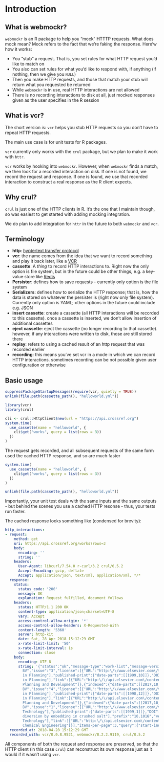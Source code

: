 # Introduction {#intro}

## What is webmockr? {#what-webmockr}

`webmockr` is an R package to help you "mock" HTTTP requests. What does mock mean? Mock refers to the fact that we're faking the response. Here'w how it works:

* You "stub" a request. That is, you set rules for what HTTP request you'd like to match on
* You also can set rules for what you'd like to respond with, if anything (if nothing, then we give you `NULL`)
* Then you make HTTP requests, and those that match your stub will return what you requested be returned
* While `webmockr` is in use, real HTTP interactions are not allowed
* There is no recording interactions to disk at all, just mocked responses given as the user specifies in the R session

## What is vcr? {#what-vcr}

The short version is: `vcr` helps you stub HTTP requests so you don't have to repeat HTTP requests.

The main use case is for unit tests for R packages.

`vcr` currently only works with the `crul` package, but we plan to make it work with `httr`.

`vcr` works by hooking into `webmockr`. However, when `webmockr` finds a match, we then look for a recorded interaction on disk. If one is not found, we record the request and response. If one is found, we use that recorded interaction to construct a real response as the R client expects.

## Why crul? {#why-crul}

`crul` is just one of the HTTP clients in R. It's the one that I maintain though, so was easiest to get started with adding mocking integration.

We do plan to add integration for `httr` in the future to both `webmockr` and `vcr`.

## Terminology {#terminology}

* **http**: [hyptertext transfer protocol](https://en.wikipedia.org/wiki/Hypertext_Transfer_Protocol)
* **vcr**: the name comes from the idea that we want to record something and play it back later, like a [VCR](https://en.wikipedia.org/wiki/Videocassette_recorder)
* **cassette**: A _thing_ to record HTTP interactions to. Right now the only option is file system, but in the future could be other things, e.g. a key-value store like [Redis](https://redis.io/)
* **Persister**: defines how to save requests - currently only option is the file system
* **Serializers**: defines how to serialize the HTTP response; that is, how the data is stored on whatever the persister is (right now only file system). Currently only option is YAML; other options in the future could include e.g. JSON
* **insert cassette**: create a cassette (all HTTP interactions will be recorded to this cassette). once a cassette is inserted, we don't allow insertion of additional cassettes
* **eject cassette**: eject the cassette (no longer recording to that cassette). however, if any interactions were written to disk, those are still stored there
* **replay**: refers to using a cached result of an http request that was recorded earlier
* **recording**: this means you've set vcr in a mode in which we can record HTTP interactions. sometimes recording can be not possible given user configuration or otherwise


## Basic usage {#basic-usage}

```r
suppressPackageStartupMessages(require(vcr, quietly = TRUE))
unlink(file.path(cassette_path(), "helloworld.yml"))
```

```r
library(vcr)
library(crul)

cli <- crul::HttpClient$new(url = "https://api.crossref.org")
system.time(
  use_cassette(name = "helloworld", {
    cli$get("works", query = list(rows = 3))
  })
)
```

The request gets recorded, and all subsequent requests of the same form used the cached HTTP response, and so are much faster

```r
system.time(
  use_cassette(name = "helloworld", {
    cli$get("works", query = list(rows = 3))
  })
)
```

```r
unlink(file.path(cassette_path(), "helloworld.yml"))
```

Importantly, your unit test deals with the same inputs and the same outputs - but behind the scenes you use a cached HTTP resonse - thus, your tests run faster.

The cached response looks something like (condensed for brevity):

```yaml
http_interactions:
- request:
    method: get
    uri: https://api.crossref.org/works?rows=3
    body:
      encoding: ''
      string: ''
    headers:
      User-Agent: libcurl/7.54.0 r-curl/3.2 crul/0.5.2
      Accept-Encoding: gzip, deflate
      Accept: application/json, text/xml, application/xml, */*
  response:
    status:
      status_code: '200'
      message: OK
      explanation: Request fulfilled, document follows
    headers:
      status: HTTP/1.1 200 OK
      content-type: application/json;charset=UTF-8
      vary: Accept
      access-control-allow-origin: '*'
      access-control-allow-headers: X-Requested-With
      content-length: '5360'
      server: http-kit
      date: Sat, 28 Apr 2018 15:12:29 GMT
      x-rate-limit-limit: '50'
      x-rate-limit-interval: 1s
      connection: close
    body:
      encoding: UTF-8
      string: '{"status":"ok","message-type":"work-list","message-version":"1.0.0","message":{"facets":{},"total-results":96454147,"items":[{"indexed":{"date-parts":[[2017,10,23]],"date-time":"2017-10-23T19:27:25Z","timestamp":1508786845330},"reference-count":0,"publisher":"Elsevier
        BV","issue":"3","license":[{"URL":"http:\/\/www.elsevier.com\/tdm\/userlicense\/1.0\/","start":{"date-parts":[[1999,10,1]],"date-time":"1999-10-01T00:00:00Z","timestamp":938736000000},"delay-in-days":0,"content-version":"tdm"}],"content-domain":{"domain":[],"crossmark-restriction":false},"short-container-title":["Progress
        in Planning"],"published-print":{"date-parts":[[1999,10]]},"DOI":"10.1016\/s0305-9006(99)00007-0","type":"journal-article","created":{"date-parts":[[2002,7,26]],"date-time":"2002-07-26T00:11:38Z","timestamp":1027642298000},"page":"vii","source":"Crossref","is-referenced-by-count":0,"title":["Editorial"],"prefix":"10.1016","volume":"52","member":"78","container-title":["Progress
        in Planning"],"link":[{"URL":"http:\/\/api.elsevier.com\/content\/article\/PII:S0305900699000070?httpAccept=text\/xml","content-type":"text\/xml","content-version":"vor","intended-application":"text-mining"},{"URL":"http:\/\/api.elsevier.com\/content\/article\/PII:S0305900699000070?httpAccept=text\/plain","content-type":"text\/plain","content-version":"vor","intended-application":"text-mining"}],"deposited":{"date-parts":[[2015,9,9]],"date-time":"2015-09-09T06:07:58Z","timestamp":1441778878000},"score":1.0,"issued":{"date-parts":[[1999,10]]},"references-count":0,"alternative-id":["S0305900699000070"],"URL":"http:\/\/dx.doi.org\/10.1016\/s0305-9006(99)00007-0","ISSN":["0305-9006"],"issn-type":[{"value":"0305-9006","type":"print"}],"subject":["Geography,
        Planning and Development"]},{"indexed":{"date-parts":[[2017,10,23]],"date-time":"2017-10-23T19:27:25Z","timestamp":1508786845347},"reference-count":0,"publisher":"Elsevier
        BV","issue":"4","license":[{"URL":"http:\/\/www.elsevier.com\/tdm\/userlicense\/1.0\/","start":{"date-parts":[[1998,12,1]],"date-time":"1998-12-01T00:00:00Z","timestamp":912470400000},"delay-in-days":0,"content-version":"tdm"}],"content-domain":{"domain":[],"crossmark-restriction":false},"short-container-title":["Progress
        in Planning"],"published-print":{"date-parts":[[1998,12]]},"DOI":"10.1016\/s0305-9006(98)00020-8","type":"journal-article","created":{"date-parts":[[2002,7,26]],"date-time":"2002-07-26T00:11:38Z","timestamp":1027642298000},"page":"VI","source":"Crossref","is-referenced-by-count":0,"title":["Preface"],"prefix":"10.1016","volume":"50","author":[{"given":"Maurice","family":"Yeats","affiliation":[]}],"member":"78","container-title":["Progress
        in Planning"],"link":[{"URL":"http:\/\/api.elsevier.com\/content\/article\/PII:S0305900698000208?httpAccept=text\/xml","content-type":"text\/xml","content-version":"vor","intended-application":"text-mining"},{"URL":"http:\/\/api.elsevier.com\/content\/article\/PII:S0305900698000208?httpAccept=text\/plain","content-type":"text\/plain","content-version":"vor","intended-application":"text-mining"}],"deposited":{"date-parts":[[2015,9,9]],"date-time":"2015-09-09T06:07:58Z","timestamp":1441778878000},"score":1.0,"issued":{"date-parts":[[1998,12]]},"references-count":0,"alternative-id":["S0305900698000208"],"URL":"http:\/\/dx.doi.org\/10.1016\/s0305-9006(98)00020-8","ISSN":["0305-9006"],"issn-type":[{"value":"0305-9006","type":"print"}],"subject":["Geography,
        Planning and Development"]},{"indexed":{"date-parts":[[2017,10,23]],"date-time":"2017-10-23T19:27:25Z","timestamp":1508786845389},"reference-count":24,"publisher":"Elsevier
        BV","issue":"1","license":[{"URL":"http:\/\/www.elsevier.com\/tdm\/userlicense\/1.0\/","start":{"date-parts":[[1999,1,1]],"date-time":"1999-01-01T00:00:00Z","timestamp":915148800000},"delay-in-days":0,"content-version":"tdm"}],"content-domain":{"domain":[],"crossmark-restriction":false},"short-container-title":["Powder
        Technology"],"published-print":{"date-parts":[[1999,1]]},"DOI":"10.1016\/s0032-5910(98)00119-3","type":"journal-article","created":{"date-parts":[[2002,7,26]],"date-time":"2002-07-26T00:11:20Z","timestamp":1027642280000},"page":"17-30","source":"Crossref","is-referenced-by-count":0,"title":["Load
        diversion by embedding in crushed salt"],"prefix":"10.1016","volume":"101","author":[{"given":"W.","family":"Feuser","affiliation":[]},{"given":"H.","family":"Vijgen","affiliation":[]},{"given":"E.","family":"Barnert","affiliation":[]}],"member":"78","container-title":["Powder
        Technology"],"link":[{"URL":"http:\/\/api.elsevier.com\/content\/article\/PII:S0032591098001193?httpAccept=text\/xml","content-type":"text\/xml","content-version":"vor","intended-application":"text-mining"},{"URL":"http:\/\/api.elsevier.com\/content\/article\/PII:S0032591098001193?httpAccept=text\/plain","content-type":"text\/plain","content-version":"vor","intended-application":"text-mining"}],"deposited":{"date-parts":[[2017,6,15]],"date-time":"2017-06-15T02:22:06Z","timestamp":1497493326000},"score":1.0,"issued":{"date-parts":[[1999,1]]},"references-count":24,"alternative-id":["S0032591098001193"],"URL":"http:\/\/dx.doi.org\/10.1016\/s0032-5910(98)00119-3","ISSN":["0032-5910"],"issn-type":[{"value":"0032-5910","type":"print"}],"subject":["General
        Chemical Engineering"]}],"items-per-page":3,"query":{"start-index":0,"search-terms":null}}}'
  recorded_at: 2018-04-28 15:12:29 GMT
  recorded_with: vcr/0.0.8.9521, webmockr/0.2.2.9119, crul/0.5.2
```

All components of both the request and response are preserved, so that the HTTP client (in this case `crul`) can reconstruct its own response just as it would if it wasn't using `vcr`.
